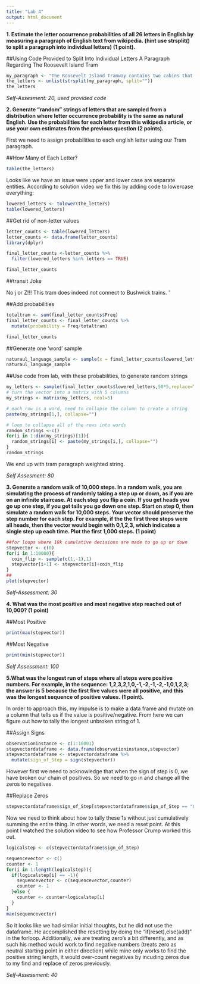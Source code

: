 ```yaml
---
title: "Lab 4"
output: html_document
---
```


**1. Estimate the letter occurrence probabilities of all 26 letters in English by measuring a paragraph of English text from wikipedia. (hint use strsplit() to split a paragraph into individual letters) (1 point).**

##Using Code Provided to Split Into Individual Letters A Paragraph Regarding The Roosevelt Island Tram
```r


my_paragraph <- "The Roosevelt Island Tramway contains two cabins that each run back and forth, suspended from their own pair of cables. Each cabin has a capacity of up to 125 people and makes approximately 115 trips per day. The tram moves at about 16 mph (26 km/h) and travels 3,100 feet (940 m) in 3 minutes. At its peak it climbs to 250 feet (76 m) above the East River as it follows its route on the north side of the Queensboro Bridge, providing views of the East Side of Midtown Manhattan. The tram runs every seven and half minutes from 6:00 a.m. to 2:00 a.m. (3:30 a.m. on weekends) and runs continuously during rush hours. The tramway's original operating components and cabins (prior to the 2010 renovation) are identical to the Skyride to access Grouse Mountain in Vancouver, Canada. The Roosevelt Island Tramway was the only aerial commuter tram in the US from 1976 until 2006, when the Portland Aerial Tram opened."
the_letters <- unlist(strsplit(my_paragraph, split=""))
the_letters
```

*Self-Assesment: 20, used provided code*

**2. Generate “random” strings of letters that are sampled from a distribution where letter occurrence probability is the same as natural English. Use the probabilities for each letter from this wikipedia article, or use your own estimates from the previous question (2 points).**

First we need to assign probabilities to each english letter using our Tram paragraph.

##How Many of Each Letter?
```r
table(the_letters)
```

Looks like we have an issue were upper and lower case are separate entities. According to solution video we fix this by adding code to lowercase everything:

```r
lowered_letters <- tolower(the_letters)
table(lowered_letters)
```
##Get rid of non-letter values
```r
letter_counts <- table(lowered_letters)
letter_counts <- data.frame(letter_counts)
library(dplyr)

final_letter_counts <-letter_counts %>%
  filter(lowered_letters %in% letters == TRUE)

final_letter_counts
```
##transit Joke

No j or Z!!! This tram does indeed not connect to Bushwick trains. '

##Add probabilities
```r
totaltram <- sum(final_letter_counts$Freq)
final_letter_counts <- final_letter_counts %>%
  mutate(probability = Freq/totaltram)

final_letter_counts
```


##Generate one 'word' sample
```r
naturaul_language_sample <- sample(x = final_letter_counts$lowered_letters, size = 5, replace = TRUE, prob = final_letter_counts$probability)
naturaul_language_sample
```

##Use code from lab, with these probabilities, to generate random strings

```r
my_letters <- sample(final_letter_counts$lowered_letters,50*5,replace=TRUE, prob = final_letter_counts$probability)
# turn the vector into a matrix with 5 columns
my_strings <- matrix(my_letters, ncol=5)

# each row is a word, need to collapse the column to create a string
paste(my_strings[1,], collapse="")

# loop to collapse all of the rows into words
random_strings <-c()
for(i in 1:dim(my_strings)[1]){
  random_strings[i] <- paste(my_strings[i,], collapse="")
}
random_strings
```
We end up with tram paragraph weighted string.

*Self Assesment: 80*

**3. Generate a random walk of 10,000 steps. In a random walk, you are simulating the process of randomly taking a step up or down, as if you are on an infinite staircase. At each step you flip a coin. If you get heads you go up one step, if you get tails you go down one step. Start on step 0, then simulate a random walk for 10,000 steps. Your vector should preserve the step number for each step. For example, if the the first three steps were all heads, then the vector would begin with 0,1,2,3, which indicates a single step up each time. Plot the first 1,000 steps. (1 point)**

```r
##for loops where 10k cumulative decisions are made to go up or down
stepvector <- c(0)
for(i in 1:10000){
  coin_flip <- sample(c(1,-1),1)
  stepvector[i+1] <- stepvector[i]+coin_flip
}
##
plot(stepvector)
```

*Self-Assessment: 30*

**4. What was the most positive and most negative step reached out of 10,000? (1 point)**

##Most Positive
```r
print(max(stepvector))
```

##Most Negative
```r
print(min(stepvector))
```

*Self Assessment: 100*

**5.What was the longest run of steps where all steps were positive numbers. For example, in the sequence: 1,2,3,2,1,0,-1,-2,-1,-2,-1,0,1,2,3; the answer is 5 because the first five values were all positive, and this was the longest sequence of positive values. (1 point).**

In order to approach this, my impulse is to make a data frame and mutate on a column that tells us if the value is positive/negative. From here we can figure out how to tally the longest unbroken string of 1. 

##Assign Signs
```r
observationinstance <- c(1:10001)
stepvectordataframe <- data.frame(observationinstance,stepvector)
stepvectordataframe <- stepvectordataframe %>%
  mutate(sign_of_Step = sign(stepvector))

```

However first we need to acknowledge that when the sign of step is 0, we have broken our chain of positives. So we need to go in and change all the zeros to negatives. 

##Replace Zeros
```r
stepvectordataframe$sign_of_Step[stepvectordataframe$sign_of_Step == "0"] <- -1

```

Now we need to think about how to tally these 1s without just cumulatively summing the entire thing. In other words, we need a reset point. At this point I watched the solution video to see how Professor Crump worked this out. 

```r
logicalstep <- c(stepvectordataframe$sign_of_Step)

sequencevector <- c()
counter <- 1
for(i in 1:length(logicalstep)){
  if(logicalstep[i] == -1){
    sequencevector <- c(sequencevector,counter)
    counter <- 1
  }else {
    counter <- counter+logicalstep[i]
  }
}
max(sequencevector)
```
So it looks like we had similar initial thoughts, but he did not use the dataframe. He accomplished the resetting by doing the "if(reset),else(add)" in the forloop. Additionally, we are treating zero's a bit differently, and as such his method would work to find negative numbers (treats zero as neutral starting point in either direction) while mine only works to find the positive string length, it would over-count negatives by incuding zeros due to my find and replace of zeros previously. 

*Self-Assessment: 40*


